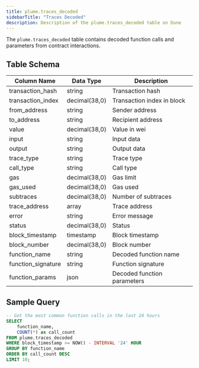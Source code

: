 ```yaml
---
title: plume.traces_decoded
sidebarTitle: "Traces Decoded"
description: Description of the plume.traces_decoded table on Dune
---
```



The `plume.traces_decoded` table contains decoded function calls and parameters from contract interactions.

## Table Schema

| Column Name | Data Type | Description |
|------------|-----------|-------------|
| transaction_hash | string | Transaction hash |
| transaction_index | decimal(38,0) | Transaction index in block |
| from_address | string | Sender address |
| to_address | string | Recipient address |
| value | decimal(38,0) | Value in wei |
| input | string | Input data |
| output | string | Output data |
| trace_type | string | Trace type |
| call_type | string | Call type |
| gas | decimal(38,0) | Gas limit |
| gas_used | decimal(38,0) | Gas used |
| subtraces | decimal(38,0) | Number of subtraces |
| trace_address | array | Trace address |
| error | string | Error message |
| status | decimal(38,0) | Status |
| block_timestamp | timestamp | Block timestamp |
| block_number | decimal(38,0) | Block number |
| function_name | string | Decoded function name |
| function_signature | string | Function signature |
| function_params | json | Decoded function parameters |

## Sample Query

```sql
-- Get the most common function calls in the last 24 hours
SELECT 
    function_name,
    COUNT(*) as call_count
FROM plume.traces_decoded
WHERE block_timestamp >= NOW() - INTERVAL '24' HOUR
GROUP BY function_name
ORDER BY call_count DESC
LIMIT 10;
```

<TracesDecodedSnippet /> 